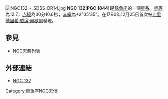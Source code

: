 [[File:NGC132_-_SDSS_DR14.jpg|thumb]]
'''NGC 132'''('''PGC 1844''')是[[鲸鱼座|鲸鱼座]]的一個[[星系|星系]]。[[星等|星等]]為12.7，[[赤經|赤經]]為30分10.6秒，[[赤緯|赤緯]]為+2°05'35"。在1790年12月25日首次被[[弗里德里希·威廉·赫歇爾|弗里德里希·威廉·赫歇爾]]發現。

== 參見 ==
* [[NGC天體列表|NGC天體列表]]

== 外部連結 ==
* [https://web.archive.org/web/20050910101306/http://www.seds.org/~spider/ngc/ngc_fr.cgi?132 NGC 132]

{{Catalogs|NGC=132}}
[[Category:鲸鱼座NGC天体|Category:鲸鱼座NGC天体]]

{{Galaxy-stub}}